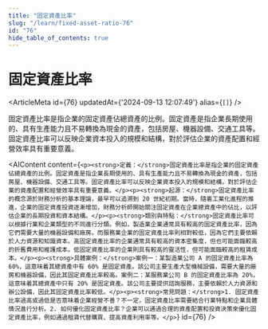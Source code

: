 ```yaml
---
title: "固定資產比率"
slug: "/learn/fixed-asset-ratio-76"
id: "76"
hide_table_of_contents: true
---
```



# 固定資產比率

<ArticleMeta id={76} updatedAt={'2024-09-13 12:07:49'} alias={`[]`} />
<div className='border-solid border-b border-t-0 my-4 border-[var(--ifm-color-gray-300)]' />

固定資產比率是指企業的固定資產佔總資產的比例。固定資產是指企業長期使用的、具有生產能力且不易轉換為現金的資產，包括房屋、機器設備、交通工具等。固定資產比率可以反映企業資本投入的規模和結構，對於評估企業的資產配置和經營效率具有重要意義。

<AIContent content={`<p><strong>定義：</strong>固定資產比率是指企業的固定資產佔總資產的比例。固定資產是指企業長期使用的、具有生產能力且不易轉換為現金的資產，包括房屋、機器設備、交通工具等。固定資產比率可以反映企業資本投入的規模和結構，對於評估企業的資產配置和經營效率具有重要意義。</p><p><strong>起源：</strong>固定資產比率的概念源於財務分析的基本理論，最早可以追溯到 20 世紀初期。當時，隨着工業化進程的推進，企業的固定資產投資逐漸增加，財務分析師開始關注固定資產在企業總資產中的佔比，以評估企業的長期投資和資本結構。</p><p><strong>類別與特點：</strong>固定資產比率可以根據行業和企業類型的不同進行分類。例如，製造業企業通常具有較高的固定資產比率，因為它們需要大量的機器設備和廠房。而服務業企業的固定資產比率則相對較低，因為它們主要依賴於人力資源和知識資本。高固定資產比率的企業通常具有較高的資本密集度，但也可能面臨較高的折舊費用和維護成本。低固定資產比率的企業則具有較高的靈活性，但可能面臨較高的租賃成本。</p><p><strong>具體案例：</strong>案例一：某製造業公司 A 的固定資產比率為 60%，這意味着其總資產中有 60% 是固定資產。該公司主要生產大型機械設備，需要大量的廠房和機器設備，因此其固定資產比率較高。案例二：某服務業公司 B 的固定資產比率為 20%，這意味着其總資產中只有 20% 是固定資產。該公司主要提供諮詢服務，主要依賴於人力資源和辦公設備，因此其固定資產比率較低。</p><p><strong>常見問題：</strong>1. 固定資產比率過高或過低是否意味着企業經營不善？不一定，固定資產比率需要結合行業特點和企業具體情況進行分析。2. 如何優化固定資產比率？企業可以通過合理的資產配置和投資決策來優化固定資產比率，例如通過租賃代替購買、提高資產利用率等。</p>`} id={76} />
